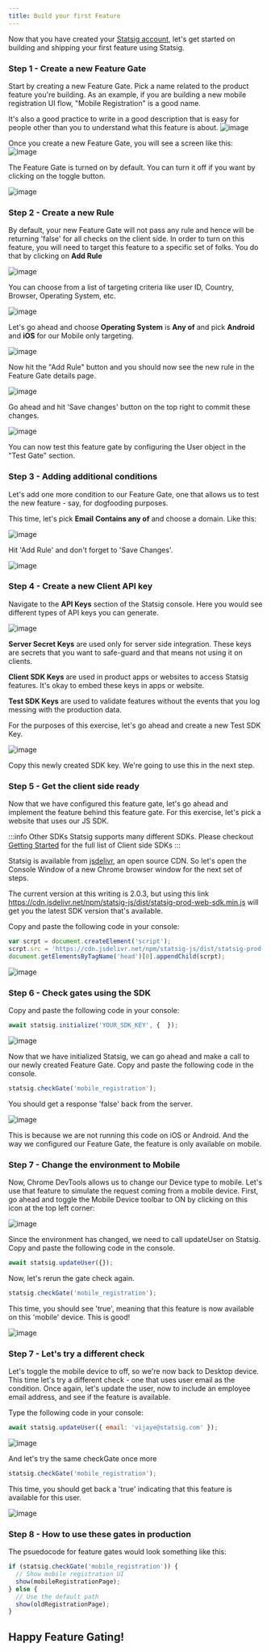 ```yaml
---
title: Build your first Feature
---
```


Now that you have created your [Statsig account](/#account-sign-up-and-api-key), let's get started on building and shipping your first feature using Statsig.

### Step 1 - Create a new Feature Gate

Start by creating a new Feature Gate.  Pick a name related to the product feature you're building.  As an example, if you are building a new mobile registration UI flow, "Mobile Registration" is a good name.

It's also a good practice to write in a good description that is easy for people other than you to understand what this feature is about.
![image](https://user-images.githubusercontent.com/74588208/117380103-e0331d00-ae8d-11eb-9a6d-38b839da053e.png)

Once you create a new Feature Gate, you will see a screen like this:
![image](https://user-images.githubusercontent.com/74588208/117382166-bc260a80-ae92-11eb-940c-bcb09b495a09.png)

The Feature Gate is turned on by default.  You can turn it off if you want by clicking on the toggle button.

![image](https://user-images.githubusercontent.com/74588208/117380238-1c667d80-ae8e-11eb-89ff-bb53fc64928c.png)

### Step 2 - Create a new Rule

By default, your new Feature Gate will not pass any rule and hence will be returning 'false' for all checks on the client side.  In order to turn on this feature, you will need to target this feature to a specific set of folks.  You do that by clicking on **Add Rule**

![image](https://user-images.githubusercontent.com/74588208/117382198-d52ebb80-ae92-11eb-9afd-fa0180afe47a.png)

You can choose from a list of targeting criteria like user ID, Country, Browser, Operating System, etc.

![image](https://user-images.githubusercontent.com/74588208/117383496-c3024c80-ae95-11eb-9550-b1f20e835f40.png)

Let's go ahead and choose **Operating System** is **Any of** and pick **Android** and **iOS** for our Mobile only targeting.

![image](https://user-images.githubusercontent.com/74588208/117383571-f04efa80-ae95-11eb-99a8-b420446409c2.png)

Now hit the "Add Rule" button and you should now see the new rule in the Feature Gate details page.

![image](https://user-images.githubusercontent.com/74588208/117383781-694e5200-ae96-11eb-99a9-7ae71265abb1.png)

Go ahead and hit 'Save changes' button on the top right to commit these changes.

![image](https://user-images.githubusercontent.com/74588208/117383852-897e1100-ae96-11eb-95a9-fc3dfca03ca4.png)

You can now test this feature gate by configuring the User object in the "Test Gate" section.

### Step 3 - Adding additional conditions

Let's add one more condition to our Feature Gate, one that allows us to test the new feature - say, for dogfooding purposes.

This time, let's pick **Email** **Contains any of** and choose a domain.  Like this:

![image](https://user-images.githubusercontent.com/74588208/117421030-ff07d280-aed2-11eb-8135-69b9a31c0ceb.png)

Hit 'Add Rule' and don't forget to 'Save Changes'.

![image](https://user-images.githubusercontent.com/74588208/117493561-ff7e8880-af27-11eb-8b2f-82aab882bf86.png)


### Step 4 - Create a new Client API key

Navigate to the **API Keys** section of the Statsig console.  Here you would see different types of API keys you can generate.

![image](https://user-images.githubusercontent.com/74588208/117417634-67ed4b80-aecf-11eb-87b0-97c012368815.png)

**Server Secret Keys** are used only for server side integration.  These keys are secrets that you want to safe-guard and that means not using it on clients.

**Client SDK Keys** are used in product apps or websites to access Statsig features.  It's okay to embed these keys in apps or website.

**Test SDK Keys** are used to validate features without the events that you log messing with the production data.

For the purposes of this exercise, let's go ahead and create a new Test SDK Key.

![image](https://user-images.githubusercontent.com/74588208/117417939-b569b880-aecf-11eb-95ad-f02b0e020f12.png)

Copy this newly created SDK key.  We're going to use this in the next step.

### Step 5 - Get the client side ready

Now that we have configured this feature gate, let's go ahead and implement the feature behind this feature gate.  For this exercise, let's pick a website that uses our JS SDK.

:::info Other SDKs
Statsig supports many different SDKs.  Please checkout [Getting Started](/) for the full list of Client side SDKs 
:::

Statsig is available from [jsdelivr](http://www.jsdelivr.com/), an open source CDN. So let's open the Console Window of a new Chrome browser window for the next set of steps.

The current version at this writing is 2.0.3, but using this link https://cdn.jsdelivr.net/npm/statsig-js/dist/statsig-prod-web-sdk.min.js will get you the latest SDK version that's available.

Copy and paste the following code in your console:

```js
var scrpt = document.createElement('script');
scrpt.src = 'https://cdn.jsdelivr.net/npm/statsig-js/dist/statsig-prod-web-sdk.min.js';
document.getElementsByTagName('head')[0].appendChild(scrpt);
```

![image](https://user-images.githubusercontent.com/74588208/117419141-16de5700-aed1-11eb-8b5f-3af93270ed1b.png)

### Step 6 - Check gates using the SDK

Copy and paste the following code in your console:

```js
await statsig.initialize('YOUR_SDK_KEY', {  });
```

![image](https://user-images.githubusercontent.com/74588208/117421542-79d0ed80-aed3-11eb-906f-1564b082b707.png)

Now that we have initialized Statsig, we can go ahead and make a call to our newly created Feature Gate.  Copy and paste the following code in the console.

```js
statsig.checkGate('mobile_registration');
```

You should get a response 'false' back from the server.

![image](https://user-images.githubusercontent.com/74588208/117421778-b270c700-aed3-11eb-8574-af05119b9b22.png)

This is because we are not running this code on iOS or Android.  And the way we configured our Feature Gate, the feature is only available on mobile.  

### Step 7 - Change the environment to Mobile

Now, Chrome DevTools allows us to change our Device type to mobile.  Let's use that feature to simulate the request coming from a mobile device.  First, go ahead and toggle the Mobile Device toolbar to ON by clicking on this icon at the top left corner:

![image](https://user-images.githubusercontent.com/74588208/117494211-de6a6780-af28-11eb-8d99-c2f557d4ccde.png)

Since the environment has changed, we need to call updateUser on Statsig.  Copy and paste the following code in the console.

```js
await statsig.updateUser({});
```

Now, let's rerun the gate check again.

```js
statsig.checkGate('mobile_registration');
```

This time, you should see 'true', meaning that this feature is now available on this 'mobile' device.  This is good!

![image](https://user-images.githubusercontent.com/74588208/117494418-25f0f380-af29-11eb-881a-97ea6aae6bf3.png)


### Step 7 - Let's try a different check

Let's toggle the mobile device to off, so we're now back to Desktop device. This time let's try a different check - one that uses user email as the condition.  Once again, let's update the user, now to include an employee email address, and see if the feature is available.

Type the following code in your console:

```js
await statsig.updateUser({ email: 'vijaye@statsig.com' });
```

![image](https://user-images.githubusercontent.com/74588208/117422032-04195180-aed4-11eb-9ad5-0b00f45c74f1.png)

And let's try the same checkGate once more

```js
statsig.checkGate('mobile_registration');
```

This time, you should get back a 'true' indicating that this feature is available for this user.

![image](https://user-images.githubusercontent.com/74588208/117422203-30cd6900-aed4-11eb-85ce-69761a90d59a.png)

### Step 8 - How to use these gates in production

The psuedocode for feature gates would look something like this:

```js
if (statsig.checkGate('mobile_registration')) {
  // Show mobile registration UI
  show(mobileRegistrationPage);
} else {
  // Use the default path
  show(oldRegistrationPage);
}
```

## Happy Feature Gating!
